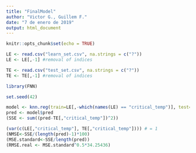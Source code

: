 ```yaml
---
title: "FinalModel"
author: "Victor G., Guillem F."
date: "7 de enero de 2019"
output: html_document
---
```


```r
knitr::opts_chunk$set(echo = TRUE)
```

```r
LE <- read.csv("learn_set.csv", na.strings = c("?"))
LE <- LE[,-1] #removal of indices

TE <- read.csv("test_set.csv", na.strings = c("?"))
TE <- TE[,-1] #removal of indices
```


```r
library(FNN)
```




```r

set.seed(42)

model <- knn.reg(train=LE[,-which(names(LE) == "critical_temp")], test=TE[,-which(names(TE) == "critical_temp")], y= LE[,"critical_temp"], k=2)
pred <- model$pred
(SSE <- sum((pred-TE[,"critical_temp"])^2))

```

```r
(var(c(LE[,"critical_temp"], TE[,"critical_temp"]))) # = 1
(NMSE<-SSE/(length(pred)-1)*100)
(MSE.standard<-SSE/length(pred))
(RMSE.real <- MSE.standard^0.5*34.25436)

```



